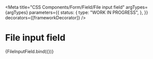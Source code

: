 
<Meta
  title="CSS Components/Form/Field/File input field"
  argTypes={argTypes}
  parameters={{
    status: {
      type: "WORK IN PROGRESS",
    },
  }}
  decorators={[frameworkDecorator]}
/>

# File input field

<Canvas>
  <Story name="File input field" args={defaultArgs}>
    {FileInputField.bind({})}
  </Story>
</Canvas>

<ArgsTable story="File input field" />
